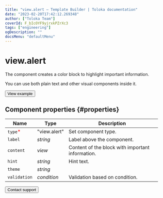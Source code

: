 ```yaml
---
title: "view.alert — Template Builder | Toloka documentation"
date: "2023-02-20T17:42:12.269348"
author: ["Toloka Team"]
coverId: F_bIcOYF9yjrxkPZrXc3
tags: ["engineering"]
ogDescription: ""
docsMenu: "defaultMenu"
---
```



# view.alert

The component creates a color block to highlight important information.

You can use both plain text and other visual components inside it.

<Button themeColor="light" view="default" size="l" type="link" url="https://ya.cc/t/lBobocfj3tyyJo">View example</Button>

## Component properties {#properties}

**Name** | **Type** | **Description**
----- | ----- | -----
`type`<span style="color: red">\*</span> | "view.alert" | Set component type.
`label` | _string_ | Label above the component.
`content` | _view_ | Content of the block with important information.
`hint` | _string_ | Hint text.
`theme` | _string_ | <ViewAlertTable1/>
`validation` | _condition_ | Validation based on condition.

<Button themeColor="light" view="default" size="l" type="link" url="/docs/guide/troubleshooting/support?form-source=template-builder-reference-view-alert">Contact support</Button>